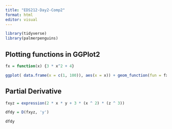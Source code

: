```yaml
---
title: "EDS212-Day2-Comp2"
format: html
editor: visual
---
```


```r
library(tidyverse)
library(palmerpenguins)
```

## Plotting functions in GGPlot2

```r
fx = function(x) {3 * x^2 + 4}

ggplot( data.frame(x = c(1, 100)), aes(x = x)) + geom_function(fun = fx)
```

## Partial Derivative 

```r
fxyz = expression(2 * x * y + 3 * (x ^ 2) * (z ^ 3))

dfdy = D(fxyz, 'y')

dfdy
```
